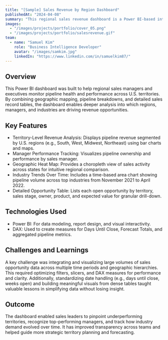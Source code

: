 ```yaml
---
title: "[Sample] Sales Revenue by Region Dashboard"
publishedAt: "2024-04-08"
summary: "This regional sales revenue dashboard is a Power BI-based interactive tool designed to provide insights into pipeline distribution, manager performance, and industry-level trends across U.S. territories."
images:
  - "/images/projects/portfolio/cover_05.png"
  - "/images/projects/portfolio/salesrevenue.gif"
team:
  - name: "Samuel Kim"
    role: "Business Intelligence Developer"
    avatar: "/images/samkim.jpg"
    linkedIn: "https://www.linkedin.com/in/samuelkim87/"
---
```


## Overview

This Power BI dashboard was built to help regional sales managers and executives monitor pipeline health and performance across U.S. territories. By combining geographic mapping, pipeline breakdowns, and detailed sales record tables, the dashboard enables deeper analysis into which regions, managers, and industries are driving revenue opportunities.

## Key Features

- Territory-Level Revenue Analysis: Displays pipeline revenue segmented by U.S. regions (e.g., South, West, Midwest, Northeast) using bar charts and maps.
- Manager Performance Tracking: Visualizes pipeline ownership and performance by sales manager.
- Geographic Heat Map: Provides a choropleth view of sales activity across states for intuitive regional comparison.
- Industry Trends Over Time: Includes a time-based area chart showing pipeline volume across top industries from November 2021 to April 2022.
- Detailed Opportunity Table: Lists each open opportunity by territory, sales stage, owner, product, and expected value for granular drill-down.

## Technologies Used

- Power BI: For data modeling, report design, and visual interactivity.
- DAX: Used to create measures for Days Until Close, Forecast Totals, and aggregated pipeline metrics.

## Challenges and Learnings

A key challenge was integrating and visualizing large volumes of sales opportunity data across multiple time periods and geographic hierarchies. This required optimizing filters, slicers, and DAX measures for performance and clarity.
Additionally, standardizing date handling (e.g., days until close, weeks open) and building meaningful visuals from dense tables taught valuable lessons in simplifying data without losing insight.

## Outcome

The dashboard enabled sales leaders to pinpoint underperforming territories, recognize top-performing managers, and track how industry demand evolved over time. It has improved transparency across teams and helped guide more strategic territory planning and forecasting.
